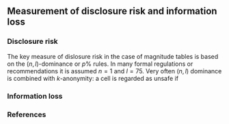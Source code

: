 ## Measurement of disclosure risk and information loss 
### Disclosure risk

The key measure of dislosure risk in the case of magnitude tables is based on the $(n,l)$-dominance or $p\%$ rules. In many formal regulations or recommendations it is assumed $n=1$ and $l=75$. Very often $(n,l)$ dominance is combined with $k$-anonymity: a cell is regarded as unsafe if   

### Information loss

### References
